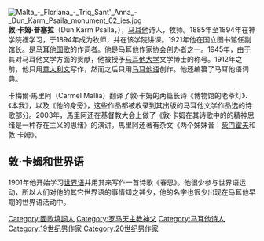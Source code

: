 {{unreferenced|time=2014-05-29T02:11:10+00:00}}
[[File:Malta_-_Floriana_-_Triq_Sant'_Anna_-_Dun_Karm_Psaila_monument_02_ies.jpg|thumb]]
'''敦·卡姆·普塞拉'''（Dun Karm Psaila，{{Bd|1871年|10月18日|1961年|10月13日|}}），[[马耳他|马耳他]]诗人，牧师。1885年至1894年在神学院裡学习，于1894年成为牧师，并在该学院讲课。1921年他在国立图书馆任副馆长。是[[马耳他国歌|马耳他国歌]]的作词者。他是马耳他作家协会创办者之一。1945年，由于其对马耳他文学方面的贡献，他被授予[[马耳他大学|马耳他大学]]文学博士的称号。1912年之前，他只用[[意大利文|意大利文]]写作，然而之后只用[[马耳他语|马耳他语]]创作。他还编纂了马耳他语词典。

卡梅爾·馬里阿（Carmel Mallia）翻译了敦·卡姆的两篇长诗《博物馆的老爷灯》、《本我》，以及《他的身旁》，这些作品都被收录到其出版的马耳他文学作品选的诗歌部分。2003年，馬里阿还在基督教大会上做了《敦·卡姆在其诗歌中的的精神思绪是一种存在主义的思绪》的演讲。馬里阿还著有杂文《两个姊妹音：[[柴门霍夫|柴门霍夫]]和敦·卡姆》。

==敦·卡姆和世界语==
1901年他开始学习[[世界语|世界语]]并用其来写作一首诗歌《春思》。他很少参与世界语运动，所以人们对他的其它世界语的事情知之甚少，他的名字也很少出现在马耳他早期的世界语活动中。

{{Authority control}}
{{DEFAULTSORT:Psaila, Karm}}
[[Category:國歌填詞人|Category:國歌填詞人]]
[[Category:罗马天主教神父|Category:罗马天主教神父]]
[[Category:马耳他诗人|Category:马耳他诗人]]
[[Category:19世纪男作家|Category:19世纪男作家]]
[[Category:20世纪男作家|Category:20世纪男作家]]